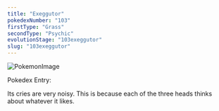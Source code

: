 ```yaml
---
title: "Exeggutor"
pokedexNumber: "103"
firstType: "Grass"
secondType: "Psychic"
evolutionStage: "103exeggutor"
slug: "103exeggutor"
---
```


![PokemonImage](https://archives.bulbagarden.net/media/upload/thumb/a/ae/0103Exeggutor.png/140px-0103Exeggutor.png)

Pokedex Entry:

Its cries are very noisy. This is because each of the three heads thinks about whatever it likes.
